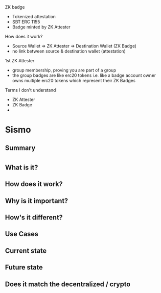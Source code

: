 ZK badge

- Tokenized attestation
- SBT ERC 1155
- Badge minted by ZK Attester

How does it work?

- Source Wallet => ZK Attester => Destination Wallet (ZK Badge)
- no link between source & destination wallet (attestation)

1st ZK Attester

- group membership, proving you are part of a group
- the group badges are like erc20 tokens i.e. like a badge account owner owns multiple erc20 tokens which represent their ZK Badges

Terms I don't understand

- ZK Attester
- ZK Badge
-

# Sismo

## Summary

#

## What is it?

## How does it work?

## Why is it important?

## How's it different?

## Use Cases

## Current state

## Future state

## Does it match the decentralized / crypto
